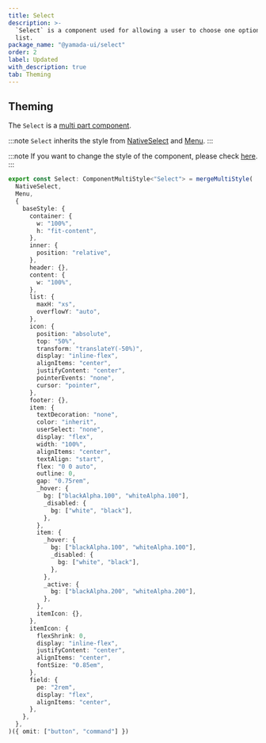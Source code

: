 ```yaml
---
title: Select
description: >-
  `Select` is a component used for allowing a user to choose one option from a
  list.
package_name: "@yamada-ui/select"
order: 2
label: Updated
with_description: true
tab: Theming
---
```


## Theming

The `Select` is a [multi part component](/styled-system/theming/component-styles#multi-part-components).

:::note
`Select` inherits the style from [NativeSelect](/components/forms/native-select) and [Menu](/components/overlay/menu).
:::

:::note
If you want to change the style of the component, please check [here](/styled-system/theming/customize-theme#changing-the-style-of-components).
:::

```ts
export const Select: ComponentMultiStyle<"Select"> = mergeMultiStyle(
  NativeSelect,
  Menu,
  {
    baseStyle: {
      container: {
        w: "100%",
        h: "fit-content",
      },
      inner: {
        position: "relative",
      },
      header: {},
      content: {
        w: "100%",
      },
      list: {
        maxH: "xs",
        overflowY: "auto",
      },
      icon: {
        position: "absolute",
        top: "50%",
        transform: "translateY(-50%)",
        display: "inline-flex",
        alignItems: "center",
        justifyContent: "center",
        pointerEvents: "none",
        cursor: "pointer",
      },
      footer: {},
      item: {
        textDecoration: "none",
        color: "inherit",
        userSelect: "none",
        display: "flex",
        width: "100%",
        alignItems: "center",
        textAlign: "start",
        flex: "0 0 auto",
        outline: 0,
        gap: "0.75rem",
        _hover: {
          bg: ["blackAlpha.100", "whiteAlpha.100"],
          _disabled: {
            bg: ["white", "black"],
          },
        },
        item: {
          _hover: {
            bg: ["blackAlpha.100", "whiteAlpha.100"],
            _disabled: {
              bg: ["white", "black"],
            },
          },
          _active: {
            bg: ["blackAlpha.200", "whiteAlpha.200"],
          },
        },
        itemIcon: {},
      },
      itemIcon: {
        flexShrink: 0,
        display: "inline-flex",
        justifyContent: "center",
        alignItems: "center",
        fontSize: "0.85em",
      },
      field: {
        pe: "2rem",
        display: "flex",
        alignItems: "center",
      },
    },
  },
)({ omit: ["button", "command"] })
```
